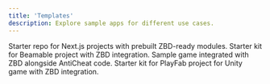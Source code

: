 ```yaml
---
title: 'Templates'
description: Explore sample apps for different use cases.
---
```


<CardGroup cols={2}>
  <Card title="Next.js Playground Starter" icon="arrow-up-right-from-square" color="#000000" href="https://github.com/zebedeeio/zbd-next-starter-playground">
    Starter repo for Next.js projects with prebuilt ZBD-ready modules.
  </Card>
  <Card title="Beamable Starter Kit" icon="arrow-up-right-from-square" color="#000000" href="https://github.com/zebedeeio/beamable-starter">
    Starter kit for Beamable project with ZBD integration.
  </Card>
  <Card title="Anti-Cheat + ZBD Walkthrough" icon="arrow-up-right-from-square" color="#000000" href="https://github.com/zebedeeio/anti-cheat-sample-game">
    Sample game integrated with ZBD alongside AntiCheat code.
  </Card>
  <Card title="Unity + PlayFab Starter Kit" icon="arrow-up-right-from-square" color="#000000" href="https://github.com/zebedeeio/unity-playfab-example">
    Starter kit for PlayFab project for Unity game with ZBD integration.
  </Card>
</CardGroup>